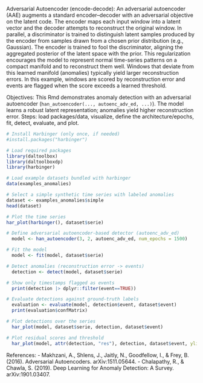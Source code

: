 Adversarial Autoencoder (encode-decode): An adversarial autoencoder (AAE) augments a standard encoder–decoder with an adversarial objective on the latent code. The encoder maps each input window into a latent vector and the decoder attempts to reconstruct the original window. In parallel, a discriminator is trained to distinguish latent samples produced by the encoder from samples drawn from a chosen prior distribution (e.g., Gaussian). The encoder is trained to fool the discriminator, aligning the aggregated posterior of the latent space with the prior. This regularization encourages the model to represent normal time-series patterns on a compact manifold and to reconstruct them well. Windows that deviate from this learned manifold (anomalies) typically yield larger reconstruction errors. In this example, windows are scored by reconstruction error and events are flagged when the score exceeds a learned threshold.

Objectives: 
This Rmd demonstrates anomaly detection with an adversarial autoencoder (`han_autoencoder(..., autoenc_adv_ed, ...)`). The model learns a robust latent representation; anomalies yield higher reconstruction error. Steps: load packages/data, visualize, define the architecture/epochs, fit, detect, evaluate, and plot.

```r
# Install Harbinger (only once, if needed)
#install.packages("harbinger")
```

```r
# Load required packages
library(daltoolbox)
library(daltoolboxdp)
library(harbinger) 
```

```r
# Load example datasets bundled with harbinger
data(examples_anomalies)
```

```r
# Select a simple synthetic time series with labeled anomalies
dataset <- examples_anomalies$simple
head(dataset)
```

```r
# Plot the time series
har_plot(harbinger(), dataset$serie)
```

```r
# Define adversarial autoencoder-based detector (autoenc_adv_ed)
  model <- han_autoencoder(3, 2, autoenc_adv_ed, num_epochs = 1500)
```

```r
# Fit the model
  model <- fit(model, dataset$serie)
```

```r
# Detect anomalies (reconstruction error -> events)
  detection <- detect(model, dataset$serie)
```

```r
# Show only timestamps flagged as events
  print(detection |> dplyr::filter(event==TRUE))
```

```r
# Evaluate detections against ground-truth labels
  evaluation <- evaluate(model, detection$event, dataset$event)
  print(evaluation$confMatrix)
```

```r
# Plot detections over the series
  har_plot(model, dataset$serie, detection, dataset$event)
```
```r
# Plot residual scores and threshold
  har_plot(model, attr(detection, "res"), detection, dataset$event, yline = attr(detection, "threshold"))
```

References:
- Makhzani, A., Shlens, J., Jaitly, N., Goodfellow, I., & Frey, B. (2016). Adversarial Autoencoders. arXiv:1511.05644.
- Chalapathy, R., & Chawla, S. (2019). Deep Learning for Anomaly Detection: A Survey. arXiv:1901.03407.

